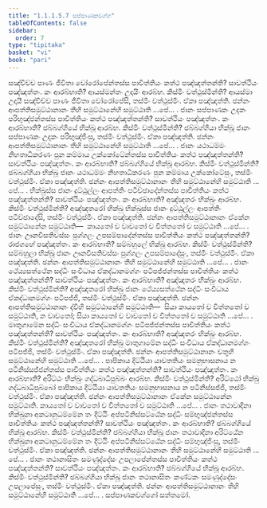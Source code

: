 ```yaml
---
title: "1.1.1.5.7 සප්පාණකවග්ග"
tableOfContents: false
sidebar:
  order: 7
type: "tipitaka"
basket: "vi"
book: "pari"
---
```



<DynamicBreadcrumb />

<Division number="114" book="pari">

<Paragraph number="185" book="pari">
සඤ්චිච්ච පාණං ජීවිතා වෝරෝපේන්තස්ස පාචිත්තියං කත්ථ පඤ්ඤත්තන්ති? සාවත්ථියං පඤ්ඤත්තං. කං ආරබ්භාති? ආයස්මන්තං උදායිං ආරබ්භ. කිස්මිං වත්ථුස්මින්ති? ආයස්මා උදායී සඤ්චිච්ච පාණං ජීවිතා වෝරෝපේසි, තස්මිං වත්ථුස්මිං. ඒකා පඤ්ඤත්ති. ඡන්නං ආපත්තිසමුට්ඨානානං තීහි සමුට්ඨානේහි සමුට්ඨාති …පේ… .
</Paragraph>

</Division>
<Division number="115" book="pari">

<Paragraph number="186" book="pari">
ජානං සප්පාණකං උදකං පරිභුඤ්ජන්තස්ස පාචිත්තියං කත්ථ පඤ්ඤත්තන්ති? සාවත්ථියං පඤ්ඤත්තං. කං ආරබ්භාති? ඡබ්බග්ගියේ භික්ඛූ ආරබ්භ. කිස්මිං වත්ථුස්මින්ති? ඡබ්බග්ගියා භික්ඛූ ජානං සප්පාණකං උදකං පරිභුඤ්ජිංසු, තස්මිං වත්ථුස්මිං. ඒකා පඤ්ඤත්ති. ඡන්නං ආපත්තිසමුට්ඨානානං තීහි සමුට්ඨානේහි සමුට්ඨාති …පේ… .
</Paragraph>

</Division>
<Division number="116" book="pari">

<Paragraph number="187" book="pari">
ජානං යථාධම්මං නිහතාධිකරණං පුන කම්මාය උක්කෝටේන්තස්ස පාචිත්තියං කත්ථ පඤ්ඤත්තන්ති? සාවත්ථියං පඤ්ඤත්තං. කං ආරබ්භාති? ඡබ්බග්ගියේ භික්ඛූ ආරබ්භ. කිස්මිං වත්ථුස්මින්ති? ඡබ්බග්ගියා භික්ඛූ ජානං යථාධම්මං නිහතාධිකරණං පුන කම්මාය උක්කෝටේසුං, තස්මිං වත්ථුස්මිං. ඒකා පඤ්ඤත්ති. ඡන්නං ආපත්තිසමුට්ඨානානං තීහි සමුට්ඨානේහි සමුට්ඨාති …පේ… .
</Paragraph>

</Division>
<Division number="117" book="pari">

<Paragraph number="188" book="pari">
භික්ඛුස්ස ජානං දුට්ඨුල්ලං ආපත්තිං පටිච්ඡාදේන්තස්ස පාචිත්තියං කත්ථ පඤ්ඤත්තන්ති? සාවත්ථියං පඤ්ඤත්තං. කං ආරබ්භාති? අඤ්ඤතරං භික්ඛුං ආරබ්භ. කිස්මිං වත්ථුස්මින්ති? අඤ්ඤතරෝ භික්ඛු භික්ඛුස්ස ජානං දුට්ඨුල්ලං ආපත්තිං පටිච්ඡාදේසි, තස්මිං වත්ථුස්මිං. ඒකා පඤ්ඤත්ති. ඡන්නං ආපත්තිසමුට්ඨානානං ඒකේන සමුට්ඨානේන සමුට්ඨාති—  කායතෝ ච වාචතෝ ච චිත්තතෝ ච සමුට්ඨාති …පේ… .
</Paragraph>

</Division>
<Division number="118" book="pari">

<Paragraph number="189" book="pari">
ජානං ඌනවීසතිවස්සං පුග්ගලං උපසම්පාදේන්තස්ස පාචිත්තියං කත්ථ පඤ්ඤත්තන්ති? රාජගහේ පඤ්ඤත්තං. කං ආරබ්භාති? සම්බහුලේ භික්ඛූ ආරබ්භ. කිස්මිං වත්ථුස්මින්ති? සම්බහුලා භික්ඛූ ජානං ඌනවීසතිවස්සං පුග්ගලං උපසම්පාදේසුං, තස්මිං වත්ථුස්මිං. ඒකා පඤ්ඤත්ති. ඡන්නං ආපත්තිසමුට්ඨානානං තීහි සමුට්ඨානේහි සමුට්ඨාති …පේ… .
</Paragraph>

</Division>
<Division number="119" book="pari">

<Paragraph number="190" book="pari">
ජානං ථේය්‍යසත්ථේන සද්ධිං සංවිධාය ඒකද්ධානමග්ගං පටිපජ්ජන්තස්ස පාචිත්තියං කත්ථ පඤ්ඤත්තන්ති? සාවත්ථියං පඤ්ඤත්තං. කං ආරබ්භාති? අඤ්ඤතරං භික්ඛුං ආරබ්භ. කිස්මිං වත්ථුස්මින්ති? අඤ්ඤතරෝ භික්ඛු ජානං ථේය්‍යසත්ථේන සද්ධිං සංවිධාය ඒකද්ධානමග්ගං පටිපජ්ජි, තස්මිං වත්ථුස්මිං. ඒකා පඤ්ඤත්ති. ඡන්නං ආපත්තිසමුට්ඨානානං ද්වීහි සමුට්ඨානේහි සමුට්ඨාති—  සියා කායතෝ ච චිත්තතෝ ච සමුට්ඨාති, න වාචතෝ; සියා කායතෝ ච වාචතෝ ච චිත්තතෝ ච සමුට්ඨාති …පේ… .
</Paragraph>

</Division>
<Division number="120" book="pari">

<Paragraph number="191" book="pari">
මාතුගාමේන සද්ධිං සංවිධාය ඒකද්ධානමග්ගං පටිපජ්ජන්තස්ස පාචිත්තියං කත්ථ පඤ්ඤත්තන්ති? සාවත්ථියං පඤ්ඤත්තං. කං ආරබ්භාති? අඤ්ඤතරං භික්ඛුං ආරබ්භ. කිස්මිං වත්ථුස්මින්ති? අඤ්ඤතරෝ භික්ඛු මාතුගාමේන සද්ධිං සංවිධාය ඒකද්ධානමග්ගං පටිපජ්ජි, තස්මිං වත්ථුස්මිං. ඒකා පඤ්ඤත්ති. ඡන්නං ආපත්තිසමුට්ඨානානං චතූහි සමුට්ඨානේහි සමුට්ඨාති …පේ… .
</Paragraph>

</Division>
<Division number="121" book="pari">

<Paragraph number="192" book="pari">
පාපිකාය දිට්ඨියා යාවතතියං සමනුභාසනාය න පටිනිස්සජ්ජන්තස්ස පාචිත්තියං කත්ථ පඤ්ඤත්තන්ති? සාවත්ථියං පඤ්ඤත්තං. කං ආරබ්භාති? අරිට්ඨං භික්ඛුං ගද්ධබාධිපුබ්බං ආරබ්භ. කිස්මිං වත්ථුස්මින්ති? අරිට්ඨෝ භික්ඛු ගද්ධබාධිපුබ්බෝ පාපිකාය දිට්ඨියා යාවතතියං සමනුභාසනාය න පටිනිස්සජ්ජි, තස්මිං වත්ථුස්මිං. ඒකා පඤ්ඤත්ති. ඡන්නං ආපත්තිසමුට්ඨානානං ඒකේන සමුට්ඨානේන සමුට්ඨාති. කායතෝ ච වාචතෝ ච චිත්තතෝ ච සමුට්ඨාති …පේ… .
</Paragraph>

</Division>
<Division number="122" book="pari">

<Paragraph number="193" book="pari">
ජානං තථාවාදිනා භික්ඛුනා අකටානුධම්මේන තං දිට්ඨිං අප්පටිනිස්සට්ඨේන සද්ධිං සම්භුඤ්ජන්තස්ස පාචිත්තියං කත්ථ පඤ්ඤත්තන්ති? සාවත්ථියං පඤ්ඤත්තං. කං ආරබ්භාති? ඡබ්බග්ගියේ භික්ඛූ ආරබ්භ. කිස්මිං වත්ථුස්මින්ති? ඡබ්බග්ගියා භික්ඛූ ජානං තථාවාදිනා අරිට්ඨේන භික්ඛුනා අකටානුධම්මේන තං දිට්ඨිං අප්පටිනිස්සට්ඨේන සද්ධිං සම්භුඤ්ජිංසු, තස්මිං වත්ථුස්මිං. ඒකා පඤ්ඤත්ති. ඡන්නං ආපත්තිසමුට්ඨානානං තීහි සමුට්ඨානේහි සමුට්ඨාති …පේ… .
</Paragraph>

</Division>
<Division number="123" book="pari">

<Paragraph number="194" book="pari">
ජානං තථානාසිතං සමණුද්දේසං උපලාපේන්තස්ස පාචිත්තියං කත්ථ පඤ්ඤත්තන්ති? සාවත්ථියං පඤ්ඤත්තං. කං ආරබ්භාති? ඡබ්බග්ගියේ භික්ඛූ ආරබ්භ. කිස්මිං වත්ථුස්මින්ති? ඡබ්බග්ගියා භික්ඛූ ජානං තථානාසිතං කණ්ටකං සමණුද්දේසං උපලාපේසුං, තස්මිං වත්ථුස්මිං. ඒකා පඤ්ඤත්ති. ඡන්නං ආපත්තිසමුට්ඨානානං තීහි සමුට්ඨානේහි සමුට්ඨාති …පේ… .

</Paragraph>
</Division>

<Paragraph number="195" type="center" book="pari">
සප්පාණකවග්ගෝ සත්තමෝ.
</Paragraph>